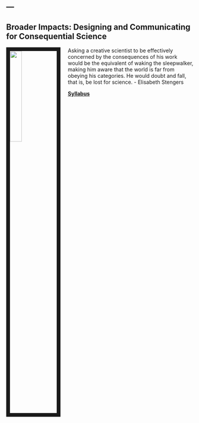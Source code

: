 ---
---

<link rel="stylesheet" href="styles.css" type="text/css">

## Broader Impacts: Designing and Communicating for Consequential Science
<img src="./images/sleepwalker_in_Newark.PNG" style="width:25%; border:10px solid; margin-right: 20px" align="left"> 

Asking a creative scientist to be effectively concerned by the consequences of his work would be the equivalent of waking the sleepwalker, making him aware that the world is far from obeying his categories. He would doubt and fall, that is, be lost for science. - Elisabeth Stengers

[**Syllabus**](./files/GEO 371T Broader Impacts Syllabus_Spring 2020-REVISION TO ONLINE-27Mar2020-v5 (6).pdf)
